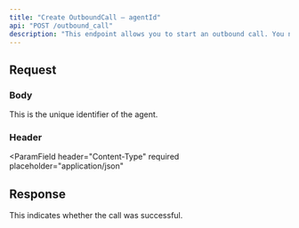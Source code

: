 ```yaml
---
title: "Create OutboundCall — agentId"
api: "POST /outbound_call"
description: "This endpoint allows you to start an outbound call. You need to provide a number and agentId."
---
```


## Request

### Body

<Snippet file="outbound_call.body.mdx" />

<ParamField body="agentId" type="string" required>
  This is the unique identifier of the agent.
</ParamField>

### Header

<ParamField
  header="Content-Type"
  required
  placeholder="application/json"
></ParamField>

<Snippet file="authorization.header.mdx" />

## Response

<ResponseField name="status" type="string">
  This indicates whether the call was successful.
</ResponseField>
